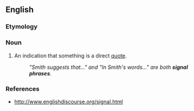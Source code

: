 ==English==

===Etymology===
{{rfe|lang=en}}

===Noun===
{{en-noun}}

# An indication that something is a direct [[quote]].
#: ''"Smith suggests that..." and "In Smith's words..." are both '''signal phrases'''.''

===References===
* http://www.englishdiscourse.org/signal.html